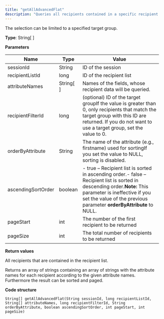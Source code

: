 ```yaml
---
title: "getAllAdvancedFlat"
description: "Queries all recipients contained in a specific recipient list in Optimizely Campaign."
---
```


The selection can be limited to a specified target group.

**Type**: String\[ \]

**Parameters**

| Name               | Type        | Value                                                                                                                                                                                                                              |
| ------------------ | ----------- | ---------------------------------------------------------------------------------------------------------------------------------------------------------------------------------------------------------------------------------- |
| sessionId          | String      | ID of the session                                                                                                                                                                                                                  |
| recipientListId    | long        | ID of the recipient list                                                                                                                                                                                                           |
| attributeNames     | String\[ \] | Names of the fields, whose recipient data will be queried.                                                                                                                                                                         |
| recipientFilterId  | long        | (optional) ID of the target groupIf the value is greater than 0, only recipients that match the target group with this ID are returned. If you do not want to use a target group, set the value to 0.                              |
| orderByAttribute   | String      | The name of the attribute (e.g., firstname) used for sortingIf you set the value to NULL, sorting is disabled.                                                                                                                     |
| ascendingSortOrder | boolean     | \- true – Recipient list is sorted in ascending order.\- false – Recipient list is sorted in descending order.**Note:** This parameter is ineffective if you set the value of the previous parameter **orderByAttribute** to NULL. |
| pageStart          | int         | The number of the first recipient to be returned                                                                                                                                                                                   |
| pageSize           | int         | The total number of recipients to be returned                                                                                                                                                                                      |

**Return values**

All recipients that are contained in the recipient list.

Returns an array of strings containing an array of strings with the attribute names for each recipient according to the given attribute names. Furthermore the result can be sorted and paged.

**Code structure**

`String[] getAllAdvancedFlat(String sessionId, long recipientListId, String[] attributeNames, long recipientFilterId, String orderByAttribute, boolean ascendingSortOrder, int pageStart, int pageSize)
`